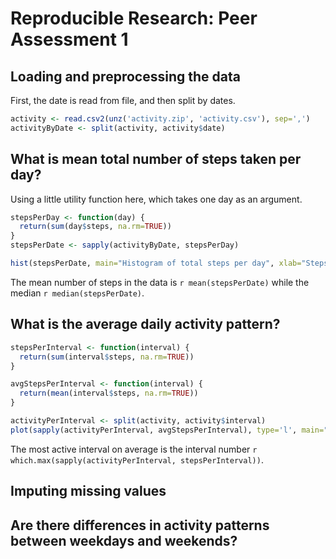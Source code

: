 # Reproducible Research: Peer Assessment 1

## Loading and preprocessing the data

First, the date is read from file, and then split by dates.
```r
activity <- read.csv2(unz('activity.zip', 'activity.csv'), sep=',')
activityByDate <- split(activity, activity$date)
```

## What is mean total number of steps taken per day?

Using a little utility function here, which takes one day as an argument.

```r
stepsPerDay <- function(day) {
  return(sum(day$steps, na.rm=TRUE))
}
stepsPerDate <- sapply(activityByDate, stepsPerDay)

hist(stepsPerDate, main="Histogram of total steps per day", xlab="Steps per day")
```

The mean number of steps in the data is `r mean(stepsPerDate)` while the median `r median(stepsPerDate)`.

## What is the average daily activity pattern?

```r
stepsPerInterval <- function(interval) {
  return(sum(interval$steps, na.rm=TRUE))
}

avgStepsPerInterval <- function(interval) {
  return(mean(interval$steps, na.rm=TRUE))
}

activityPerInterval <- split(activity, activity$interval)
plot(sapply(activityPerInterval, avgStepsPerInterval), type='l', main="Activity per interval", xlab="Interval number", ylab="Steps")
```

The most active interval on average is the interval number `r which.max(sapply(activityPerInterval, stepsPerInterval))`.

## Imputing missing values



## Are there differences in activity patterns between weekdays and weekends?
